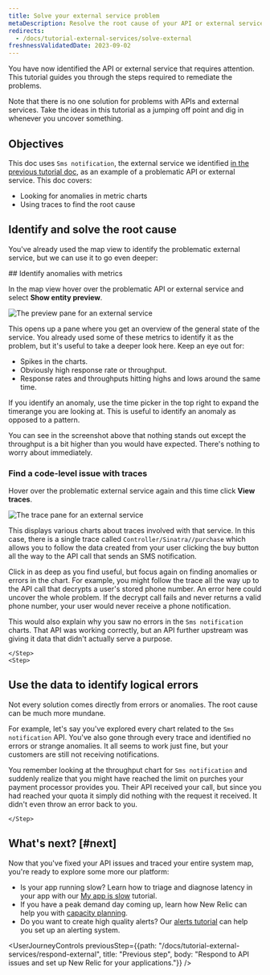 ```yaml
---
title: Solve your external service problem
metaDescription: Resolve the root cause of your API or external service problems   
redirects:
  - /docs/tutorial-external-services/solve-external
freshnessValidatedDate: 2023-09-02
---
```




You have now identified the API or external service that requires attention. This tutorial guides you through the steps required to remediate the problems. 

Note that there is no one solution for problems with APIs and external services. Take the ideas in this tutorial as a jumping off point and dig in whenever you uncover something.

## Objectives

This doc uses `Sms notification`, the external service we identified [in the previous tutorial doc](/docs/tutorial-external-services/respond-external), as an example of a problematic API or external service. This doc covers:

* Looking for anomalies in metric charts
* Using traces to find the root cause

## Identify and solve the root cause

You've already used the map view to identify the problematic external service, but we can use it to go even deeper:

<Steps>
    <Step>
## Identify anomalies with metrics

In the map view hover over the problematic API or external service and select **Show entity preview**. 

<img
    title="The preview pane for an external service"
    alt="The preview pane for an external service"
    src={apmPreview}
    />  


This opens up a pane where you get an overview of the general state of the service. You already used some of these metrics to identify it as the problem, but it's useful to take a deeper look here. Keep an eye out for:

* Spikes in the charts. 
* Obviously high response rate or throughput.
* Response rates and throughputs hitting highs and lows around the same time.

If you identify an anomaly, use the time picker in the top right to expand the timerange you are looking at. This is useful to identify an anomaly as opposed to a pattern.

You can see in the screenshot above that nothing stands out except the throughput is a bit higher than you would have expected. There's nothing to worry about immediately.
    </Step>
    <Step>
### Find a code-level issue with traces         

Hover over the problematic external service again and this time click **View traces**. 

<img
    title="The trace pane for an external service"
    alt="The trace pane for an external service"
    src={apmTrace}
    />  

This displays various charts about traces involved with that service. In this case, there is a single trace called `Controller/Sinatra//purchase` which allows you to follow the data created from your user clicking the buy button all the way to the API call that sends an SMS notification. 

Click in as deep as you find useful, but focus again on finding anomalies or errors in the chart. For example, you might follow the trace all the way up to the API call that decrypts a user's stored phone number. An error here could uncover the whole problem. If the decrypt call fails and never returns a valid phone number, your user would never receive a phone notification. 

This would also explain why you saw no errors in the `Sms notification` charts. That API was working correctly, but an API further upstream was giving it data that didn't actually serve a purpose.

    </Step>
    <Step>
## Use the data to identify logical errors

Not every solution comes directly from errors or anomalies. The root cause can be much more mundane.

For example, let's say you've explored every chart related to the `Sms notification` API. You've also gone through every trace and identified no errors or strange anomalies. It all seems to work just fine, but your customers are still not receiving notifications.

You remember looking at the throughput chart for `Sms notification` and suddenly realize that you might have reached the limit on purches your payment processor provides you. Their API received your call, but since you had reached your quota it simply did nothing with the request it received. It didn't even throw an error back to you.

    </Step>
</Steps>
        

## What's next? [#next]

Now that you've fixed your API issues and traced your entire system map, you're ready to explore some more our platform:

* Is your app running slow? Learn how to triage and diagnose latency in your app with our [My app is slow](/docs/tutorial-app-slow/root-causes) tutorial.
* If you have a peak demand day coming up, learn how New Relic can help you with [capacity planning](/docs/tutorial-peak-demand/get-started).
* Do you want to create high quality alerts? Our [alerts tutorial](/docs/tutorial-create-alerts/create-new-relic-alerts/) can help you set up an alerting system.  

<UserJourneyControls
    previousStep={{path: "/docs/tutorial-external-services/respond-external", title: "Previous step", body: "Respond to API issues and set up New Relic for your applications."}}
/>